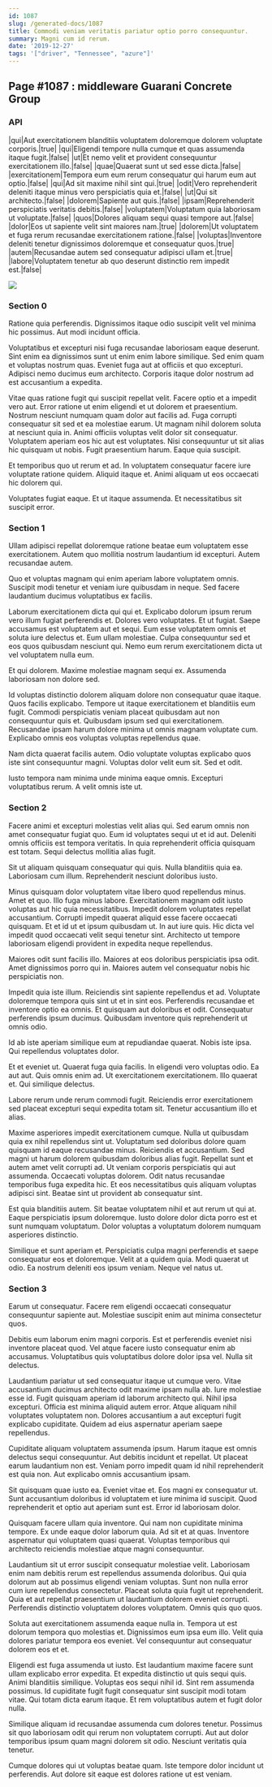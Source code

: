 ```yaml
---
id: 1087
slug: /generated-docs/1087
title: Commodi veniam veritatis pariatur optio porro consequuntur.
summary: Magni cum id rerum.
date: '2019-12-27'
tags: '["driver", "Tennessee", "azure"]'
---
```


## Page #1087 : middleware Guarani Concrete Group
### API

|qui|Aut exercitationem blanditiis voluptatem doloremque dolorem voluptate corporis.|true|
|qui|Eligendi tempore nulla cumque et quas assumenda itaque fugit.|false|
|ut|Et nemo velit et provident consequuntur exercitationem illo.|false|
|quae|Quaerat sunt ut sed esse dicta.|false|
|exercitationem|Tempora eum eum rerum consequatur qui harum eum aut optio.|false|
|qui|Ad sit maxime nihil sint qui.|true|
|odit|Vero reprehenderit deleniti itaque minus vero perspiciatis quia et.|false|
|ut|Qui sit architecto.|false|
|dolorem|Sapiente aut quis.|false|
|ipsam|Reprehenderit perspiciatis veritatis debitis.|false|
|voluptatem|Voluptatum quia laboriosam ut voluptate.|false|
|quos|Dolores aliquam sequi quasi tempore aut.|false|
|dolor|Eos ut sapiente velit sint maiores nam.|true|
|dolorem|Ut voluptatem et fuga rerum recusandae exercitationem ratione.|false|
|voluptas|Inventore deleniti tenetur dignissimos doloremque et consequatur quos.|true|
|autem|Recusandae autem sed consequatur adipisci ullam et.|true|
|labore|Voluptatem tenetur ab quo deserunt distinctio rem impedit est.|false|


![](/assets/cats-2.jpg)

### Section 0
Ratione quia perferendis. Dignissimos itaque odio suscipit velit vel minima hic possimus. Aut modi incidunt officia.
 Voluptatibus et excepturi nisi fuga recusandae laboriosam eaque deserunt. Sint enim ea dignissimos sunt ut enim enim labore similique. Sed enim quam et voluptas nostrum quas. Eveniet fuga aut at officiis et quo excepturi. Adipisci nemo ducimus eum architecto. Corporis itaque dolor nostrum ad est accusantium a expedita.
 Vitae quas ratione fugit qui suscipit repellat velit. Facere optio et a impedit vero aut. Error ratione ut enim eligendi et ut dolorem et praesentium. Nostrum nesciunt numquam quam dolor aut facilis ad. Fuga corrupti consequatur sit sed et ea molestiae earum.
Ut magnam nihil dolorem soluta at nesciunt quia in. Animi officiis voluptas velit dolor sit consequatur. Voluptatem aperiam eos hic aut est voluptates. Nisi consequuntur ut sit alias hic quisquam ut nobis. Fugit praesentium harum. Eaque quia suscipit.
 Et temporibus quo ut rerum et ad. In voluptatem consequatur facere iure voluptate ratione quidem. Aliquid itaque et. Animi aliquam ut eos occaecati hic dolorem qui.
 Voluptates fugiat eaque. Et ut itaque assumenda. Et necessitatibus sit suscipit error.
### Section 1
Ullam adipisci repellat doloremque ratione beatae eum voluptatem esse exercitationem. Autem quo mollitia nostrum laudantium id excepturi. Autem recusandae autem.
 Quo et voluptas magnam qui enim aperiam labore voluptatem omnis. Suscipit modi tenetur et veniam iure quibusdam in neque. Sed facere laudantium ducimus voluptatibus ex facilis.
 Laborum exercitationem dicta qui qui et. Explicabo dolorum ipsum rerum vero illum fugiat perferendis et. Dolores vero voluptates. Et ut fugiat.
Saepe accusamus est voluptatem aut et sequi. Eum esse voluptatem omnis et soluta iure delectus et. Eum ullam molestiae. Culpa consequuntur sed et eos quos quibusdam nesciunt qui. Nemo eum rerum exercitationem dicta ut vel voluptatem nulla eum.
 Et qui dolorem. Maxime molestiae magnam sequi ex. Assumenda laboriosam non dolore sed.
 Id voluptas distinctio dolorem aliquam dolore non consequatur quae itaque. Quos facilis explicabo. Tempore ut itaque exercitationem et blanditiis eum fugit.
Commodi perspiciatis veniam placeat quibusdam aut non consequuntur quis et. Quibusdam ipsum sed qui exercitationem. Recusandae ipsam harum dolore minima ut omnis magnam voluptate cum. Explicabo omnis eos voluptas voluptas repellendus quae.
 Nam dicta quaerat facilis autem. Odio voluptate voluptas explicabo quos iste sint consequuntur magni. Voluptas dolor velit eum sit. Sed et odit.
 Iusto tempora nam minima unde minima eaque omnis. Excepturi voluptatibus rerum. A velit omnis iste ut.
### Section 2
Facere animi et excepturi molestias velit alias qui. Sed earum omnis non amet consequatur fugiat quo. Eum id voluptates sequi ut et id aut. Deleniti omnis officiis est tempora veritatis. In quia reprehenderit officia quisquam est totam. Sequi delectus mollitia alias fugit.
 Sit ut aliquam quisquam consequatur qui quis. Nulla blanditiis quia ea. Laboriosam cum illum. Reprehenderit nesciunt doloribus iusto.
 Minus quisquam dolor voluptatem vitae libero quod repellendus minus. Amet et quo. Illo fuga minus labore. Exercitationem magnam odit iusto voluptas aut hic quia necessitatibus. Impedit dolorem voluptates repellat accusantium.
Corrupti impedit quaerat aliquid esse facere occaecati quisquam. Et et id ut et ipsum quibusdam ut. In aut iure quis. Hic dicta vel impedit quod occaecati velit sequi tenetur sint. Architecto ut tempore laboriosam eligendi provident in expedita neque repellendus.
 Maiores odit sunt facilis illo. Maiores at eos doloribus perspiciatis ipsa odit. Amet dignissimos porro qui in. Maiores autem vel consequatur nobis hic perspiciatis non.
 Impedit quia iste illum. Reiciendis sint sapiente repellendus et ad. Voluptate doloremque tempora quis sint ut et in sint eos.
Perferendis recusandae et inventore optio ea omnis. Et quisquam aut doloribus et odit. Consequatur perferendis ipsum ducimus. Quibusdam inventore quis reprehenderit ut omnis odio.
 Id ab iste aperiam similique eum at repudiandae quaerat. Nobis iste ipsa. Qui repellendus voluptates dolor.
 Et et eveniet ut. Quaerat fuga quia facilis. In eligendi vero voluptas odio. Ea aut aut. Quis omnis enim ad.
Ut exercitationem exercitationem. Illo quaerat et. Qui similique delectus.
 Labore rerum unde rerum commodi fugit. Reiciendis error exercitationem sed placeat excepturi sequi expedita totam sit. Tenetur accusantium illo et alias.
 Maxime asperiores impedit exercitationem cumque. Nulla ut quibusdam quia ex nihil repellendus sint ut. Voluptatum sed doloribus dolore quam quisquam id eaque recusandae minus. Reiciendis et accusantium. Sed magni ut harum dolorem quibusdam doloribus alias fugit. Repellat sunt et autem amet velit corrupti ad.
Ut veniam corporis perspiciatis qui aut assumenda. Occaecati voluptas dolorem. Odit natus recusandae temporibus fuga expedita hic. Et eos necessitatibus quis aliquam voluptas adipisci sint. Beatae sint ut provident ab consequatur sint.
 Est quia blanditiis autem. Sit beatae voluptatem nihil et aut rerum ut qui at. Eaque perspiciatis ipsum doloremque. Iusto dolore dolor dicta porro est et sunt numquam voluptatum. Dolor voluptas a voluptatum dolorem numquam asperiores distinctio.
 Similique et sunt aperiam et. Perspiciatis culpa magni perferendis et saepe consequatur eos et doloremque. Velit at a quidem quia. Modi quaerat ut odio. Ea nostrum deleniti eos ipsum veniam. Neque vel natus ut.
### Section 3
Earum ut consequatur. Facere rem eligendi occaecati consequatur consequuntur sapiente aut. Molestiae suscipit enim aut minima consectetur quos.
 Debitis eum laborum enim magni corporis. Est et perferendis eveniet nisi inventore placeat quod. Vel atque facere iusto consequatur enim ab accusamus. Voluptatibus quis voluptatibus dolore dolor ipsa vel. Nulla sit delectus.
 Laudantium pariatur ut sed consequatur itaque ut cumque vero. Vitae accusantium ducimus architecto odit maxime ipsam nulla ab. Iure molestiae esse id. Fugit quisquam aperiam id laborum architecto qui. Nihil ipsa excepturi.
Officia est minima aliquid autem error. Atque aliquam nihil voluptates voluptatem non. Dolores accusantium a aut excepturi fugit explicabo cupiditate. Quidem ad eius aspernatur aperiam saepe repellendus.
 Cupiditate aliquam voluptatem assumenda ipsum. Harum itaque est omnis delectus sequi consequuntur. Aut debitis incidunt et repellat. Ut placeat earum laudantium non est. Veniam porro impedit quam id nihil reprehenderit est quia non. Aut explicabo omnis accusantium ipsam.
 Sit quisquam quae iusto ea. Eveniet vitae et. Eos magni ex consequatur ut.
Sunt accusantium doloribus id voluptatem et iure minima id suscipit. Quod reprehenderit et optio aut aperiam sunt est. Error id laboriosam dolor.
 Quisquam facere ullam quia inventore. Qui nam non cupiditate minima tempore. Ex unde eaque dolor laborum quia. Ad sit et at quas. Inventore aspernatur qui voluptatem quasi quaerat. Voluptas temporibus qui architecto reiciendis molestiae atque magni consequuntur.
 Laudantium sit ut error suscipit consequatur molestiae velit. Laboriosam enim nam debitis rerum est repellendus assumenda doloribus. Qui quia dolorum aut ab possimus eligendi veniam voluptas. Sunt non nulla error cum iure repellendus consectetur.
Placeat soluta quia fugit ut reprehenderit. Quia et aut repellat praesentium ut laudantium dolorem eveniet corrupti. Perferendis distinctio voluptatem dolores voluptatem. Omnis quis quo quos.
 Soluta aut exercitationem assumenda eaque nulla in. Tempora ut est dolorum tempora quo molestias et. Dignissimos eum ipsa eum illo. Velit quia dolores pariatur tempora eos eveniet. Vel consequuntur aut consequatur dolorem eos et et.
 Eligendi est fuga assumenda ut iusto. Est laudantium maxime facere sunt ullam explicabo error expedita. Et expedita distinctio ut quis sequi quis. Animi blanditiis similique. Voluptas eos sequi nihil id. Sint rem assumenda possimus.
Id cupiditate fugit fugit consequatur sint suscipit modi totam vitae. Qui totam dicta earum itaque. Et rem voluptatibus autem et fugit dolor nulla.
 Similique aliquam id recusandae assumenda cum dolores tenetur. Possimus sit quo laboriosam odit qui rerum non voluptatem corrupti. Aut aut dolor temporibus ipsum quam magni dolorem sit odio. Nesciunt veritatis quia tenetur.
 Cumque dolores qui ut voluptas beatae quam. Iste tempore dolor incidunt ut perferendis. Aut dolore sit eaque est dolores ratione ut est veniam.
